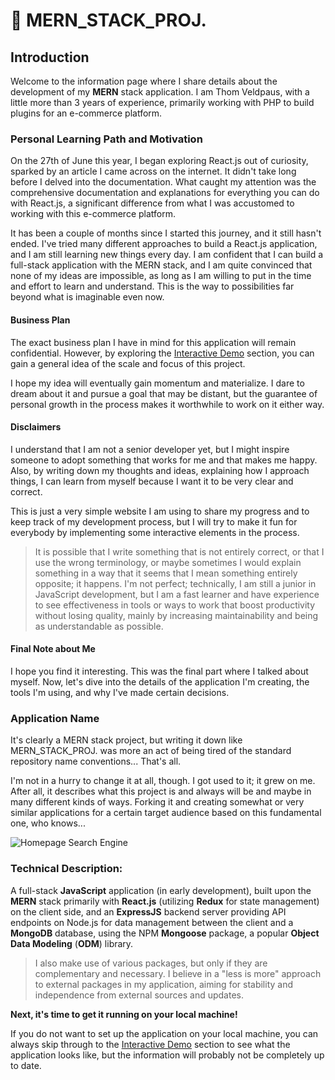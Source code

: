 
# 🚀 MERN_STACK_PROJ.

## Introduction

Welcome to the information page where I share details about the development of my **MERN** stack application. I am Thom Veldpaus, with a little more than 3 years of experience, primarily working with PHP to build plugins for an e-commerce platform.

### Personal Learning Path and Motivation

On the 27th of June this year, I began exploring React.js out of curiosity, sparked by an article I came across on the internet. It didn't take long before I delved into the documentation. What caught my attention was the comprehensive documentation and explanations for everything you can do with React.js, a significant difference from what I was accustomed to working with this e-commerce platform.

It has been a couple of months since I started this journey, and it still hasn't ended. I've tried many different approaches to build a React.js application, and I am still learning new things every day. I am confident that I can build a full-stack application with the MERN stack, and I am quite convinced that none of my ideas are impossible, as long as I am willing to put in the time and effort to learn and understand. This is the way to possibilities far beyond what is imaginable even now.

#### Business Plan

The exact business plan I have in mind for this application will remain confidential. However, by exploring the [Interactive Demo](/interactive-demo) section, you can gain a general idea of the scale and focus of this project.

I hope my idea will eventually gain momentum and materialize. I dare to dream about it and pursue a goal that may be distant, but the guarantee of personal growth in the process makes it worthwhile to work on it either way.

#### Disclaimers

I understand that I am not a senior developer yet, but I might inspire someone to adopt something that works for me and that makes me happy. Also, by writing down my thoughts and ideas, explaining how I approach things, I can learn from myself because I want it to be very clear and correct.

This is just a very simple website I am using to share my progress and to keep track of my development process, but I will try to make it fun for everybody by implementing some interactive elements in the process.

> It is possible that I write something that is not entirely correct, or that I use the wrong terminology, or maybe sometimes I would explain something in a way that it seems that I mean something entirely opposite; it happens. I'm not perfect; technically, I am still a junior in JavaScript development, but I am a fast learner and have experience to see effectiveness in tools or ways to work that boost productivity without losing quality, mainly by increasing maintainability and being as understandable as possible.

#### Final Note about Me

I hope you find it interesting. This was the final part where I talked about myself. Now, let's dive into the details of the application I'm creating, the tools I'm using, and why I've made certain decisions.

### Application Name

It's clearly a MERN stack project, but writing it down like MERN_STACK_PROJ. was more an act of being tired of the standard repository name conventions... That's all.

I'm not in a hurry to change it at all, though. I got used to it; it grew on me. After all, it describes what this project is and always will be and maybe in many different kinds of ways. Forking it and creating somewhat or very similar applications for a certain target audience based on this fundamental one, who knows...

![Homepage Search Engine](https://github.com/ThomPoppins/MERN_STACK_PROJ./blob/main/screenshots/001.png?raw=true)

### Technical Description:

A full-stack **JavaScript** application (in early development), built upon the **MERN** stack primarily with **React.js** (utilizing **Redux** for state management) on the client side, and an **ExpressJS** backend server providing API endpoints on Node.js for data management between the client and a **MongoDB** database, using the NPM **Mongoose** package, a popular **Object Data Modeling** (**ODM**) library.

> I also make use of various packages, but only if they are complementary and necessary. I believe in a "less is more" approach to external packages in my application, aiming for stability and independence from external sources and updates.

**Next, it's time to get it running on your local machine!**

If you do not want to set up the application on your local machine, you can always skip through to the [Interactive Demo](/interactive-demo) section to see what the application looks like, but the information will probably not be completely up to date.
